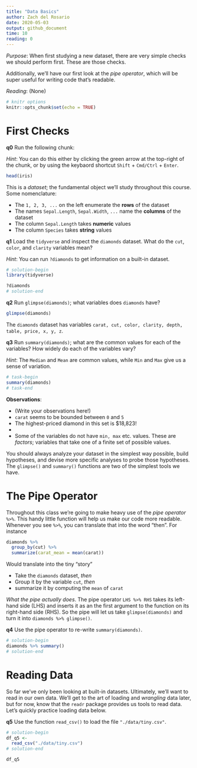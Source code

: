 ```yaml
---
title: "Data Basics"
author: Zach del Rosario
date: 2020-05-03
output: github_document
time: 10
reading: 0
---
```


*Purpose*: When first studying a new dataset, there are very simple checks we
should perform first. These are those checks.

Additionally, we'll have our first look at the *pipe operator*, which will be
super useful for writing code that's readable.

*Reading*: (None)

```r
# knitr options
knitr::opts_chunk$set(echo = TRUE)
```

# First Checks
<!-- -------------------------------------------------- -->

__q0__ Run the following chunk:

*Hint*: You can do this either by clicking the green arrow at the top-right of
the chunk, or by using the keybaord shortcut `Shift` + `Cmd/Ctrl` + `Enter`.

```r
head(iris)
```

This is a *dataset*; the fundamental object we'll study throughout this course.
Some nomenclature:

- The `1, 2, 3, ...` on the left enumerate the **rows** of the dataset
- The names `Sepal.Length`, `Sepal.Width`, `...` name the **columns** of the dataset
- The column `Sepal.Length` takes **numeric** values
- The column `Species` takes **string** values

__q1__ Load the `tidyverse` and inspect the `diamonds` dataset. What do the
`cut`, `color`, and `clarity` variables mean?

*Hint*: You can run `?diamonds` to get information on a built-in dataset.

```r
# solution-begin
library(tidyverse)

?diamonds
# solution-end
```

__q2__ Run `glimpse(diamonds)`; what variables does `diamonds` have?

<!-- solution-begin -->
```r
glimpse(diamonds)
```

The `diamonds` dataset has variables `carat, cut, color, clarity, depth, table,
price, x, y, z`.
<!-- solution-end -->

__q3__ Run `summary(diamonds)`; what are the common values for each of the
variables? How widely do each of the variables vary?

*Hint*: The `Median` and `Mean` are common values, while `Min` and `Max` give us
a sense of variation.

```r
# task-begin
summary(diamonds)
# task-end
```

**Observations**:

<!-- task-begin -->
- (Write your observations here!)
<!-- task-end -->
<!-- solution-begin -->
- `carat` seems to be bounded between `0` and `5`
- The highest-priced diamond in this set is $18,823!
-
- Some of the variables do not have `min, max` etc. values. These are *factors*; variables that take one of a finite set of possible values.
<!-- solution-end -->

You should always analyze your dataset in the simplest way possible, build
hypotheses, and devise more specific analyses to probe those hypotheses. The
`glimpse()` and `summary()` functions are two of the simplest tools we have.

# The Pipe Operator
<!-- -------------------------------------------------- -->

Throughout this class we're going to make heavy use of the *pipe operator*
`%>%`. This handy little function will help us make our code more readable.
Whenever you see `%>%`, you can translate that into the word "then". For
instance

```r
diamonds %>%
  group_by(cut) %>%
  summarize(carat_mean = mean(carat))
```

Would translate into the tiny "story"

- Take the `diamonds` dataset, *then*
- Group it by the variable `cut`, *then*
- summarize it by computing the `mean` of `carat`

*What the pipe actually does*. The pipe operator `LHS %>% RHS` takes its
left-hand side (LHS) and inserts it as an the first argument to the function on
its right-hand side (RHS). So the pipe will let us take `glimpse(diamonds)` and
turn it into `diamonds %>% glimpse()`.

__q4__ Use the pipe operator to re-write `summary(diamonds)`.

```r
# solution-begin
diamonds %>% summary()
# solution-end
```

# Reading Data
<!-- -------------------------------------------------- -->

So far we've only been looking at built-in datasets. Ultimately, we'll want to read in our own data. We'll get to the art of loading and *wrangling* data later, but for now, know that the `readr` package provides us tools to read data. Let's quickly practice loading data below.

__q5__ Use the function `read_csv()` to load the file `"./data/tiny.csv"`.

```r
# solution-begin
df_q5 <-
  read_csv("./data/tiny.csv")
# solution-end

df_q5
```

<!-- include-exit-ticket -->
